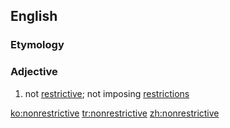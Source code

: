 ==English==

===Etymology===
{{prefix|en|non|restrictive}}

===Adjective===
{{en-adj|-}}

# not [[restrictive]]; not imposing [[restriction]]s

[[ko:nonrestrictive]]
[[tr:nonrestrictive]]
[[zh:nonrestrictive]]